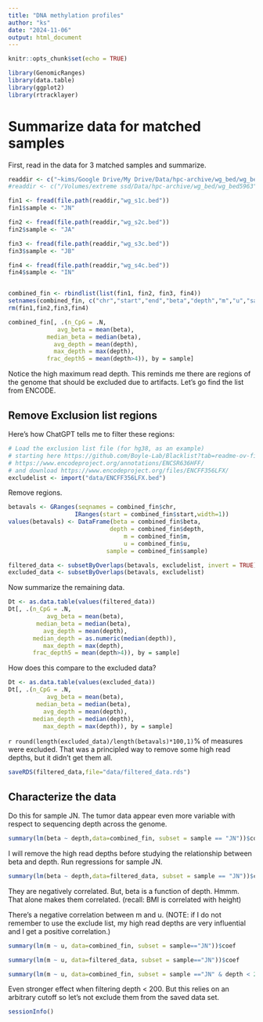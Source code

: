 ```yaml
---
title: "DNA methylation profiles"
author: "ks"
date: "2024-11-06"
output: html_document
---
```


```r
knitr::opts_chunk$set(echo = TRUE)
```

```r
library(GenomicRanges)
library(data.table)
library(ggplot2)
library(rtracklayer)
```

# Summarize data for matched samples

First, read in the data for 3 matched samples and summarize.

```r
readdir <- c("~kims/Google Drive/My Drive/Data/hpc-archive/wg_bed/wg_bed5963")
#readdir <- c("/Volumes/extreme ssd/Data/hpc-archive/wg_bed/wg_bed5963")
```


```r
fin1 <- fread(file.path(readdir,"wg_s1c.bed"))
fin1$sample <- "JN"

fin2 <- fread(file.path(readdir,"wg_s2c.bed"))
fin2$sample <- "JA"

fin3 <- fread(file.path(readdir,"wg_s3c.bed"))
fin3$sample <- "JB"

fin4 <- fread(file.path(readdir,"wg_s4c.bed"))
fin4$sample <- "IN"


combined_fin <- rbindlist(list(fin1, fin2, fin3, fin4))
setnames(combined_fin, c("chr","start","end","beta","depth","m","u","sample"))
rm(fin1,fin2,fin3,fin4)

combined_fin[, .(n_CpG = .N, 
              avg_beta = mean(beta), 
           median_beta = median(beta),
             avg_depth = mean(depth),
             max_depth = max(depth),
           frac_depth5 = mean(depth>4)), by = sample]
```

Notice the high maximum read depth.  This reminds me there are regions of the genome that should be excluded due to artifacts.  Let's go find the list from ENCODE.

## Remove Exclusion list regions
Here's how ChatGPT tells me to filter these regions:

```r
# Load the exclusion list file (for hg38, as an example)
# starting here https://github.com/Boyle-Lab/Blacklist?tab=readme-ov-file takes me
# https://www.encodeproject.org/annotations/ENCSR636HFF/
# and download https://www.encodeproject.org/files/ENCFF356LFX/
excludelist <- import("data/ENCFF356LFX.bed")
```

Remove regions.

```r
betavals <- GRanges(seqnames = combined_fin$chr,
                   IRanges(start = combined_fin$start,width=1))
values(betavals) <- DataFrame(beta = combined_fin$beta,
                             depth = combined_fin$depth,
                                 m = combined_fin$m,
                                 u = combined_fin$u,
                            sample = combined_fin$sample)

filtered_data <- subsetByOverlaps(betavals, excludelist, invert = TRUE)
excluded_data <- subsetByOverlaps(betavals, excludelist)
```


Now summarize the remaining data.
```r
Dt <- as.data.table(values(filtered_data))
Dt[, .(n_CpG = .N, 
           avg_beta = mean(beta), 
        median_beta = median(beta),
          avg_depth = mean(depth),
       median_depth = as.numeric(median(depth)),
          max_depth = max(depth),
       frac_depth5 = mean(depth>4)), by = sample]
```
How does this compare to the excluded data?
```r
Dt <- as.data.table(values(excluded_data))
Dt[, .(n_CpG = .N, 
           avg_beta = mean(beta), 
        median_beta = median(beta),
          avg_depth = mean(depth),
       median_depth = median(depth),
          max_depth = max(depth)), by = sample]
```

`r round(length(excluded_data)/length(betavals)*100,1)`$\%$ of measures were excluded.
That was a principled way to remove some high read depths, but it didn't get them all.


```r
saveRDS(filtered_data,file="data/filtered_data.rds")
```

## Characterize the data

Do this for sample JN. The tumor data appear even more variable with respect to sequencing depth across the genome.
```r
summary(lm(beta ~ depth,data=combined_fin, subset = sample == "JN"))$coef
```

I will remove the high read depths before studying the relationship between beta and depth. Run regressions for sample JN.

```r
summary(lm(beta ~ depth,data=filtered_data, subset = sample == "JN"))$coef
```

They are negatively correlated.  But, beta is a function of depth. Hmmm. That alone makes them correlated. (recall: BMI is correlated with height) 

There's a negative correlation between m and u. (NOTE: if I do not remember to use the exclude list, my high read depths are very influential and I get a positive correlation.)

```r
summary(lm(m ~ u, data=combined_fin, subset = sample=="JN"))$coef
```

```r
summary(lm(m ~ u, data=filtered_data, subset = sample=="JN"))$coef
```

```r
summary(lm(m ~ u, data=combined_fin, subset = sample =="JN" & depth < 200))$coef
```
Even stronger effect when filtering depth $<$ 200.  But this relies on an arbitrary cutoff so let's not exclude them from the saved data set.


```r
sessionInfo()
```

